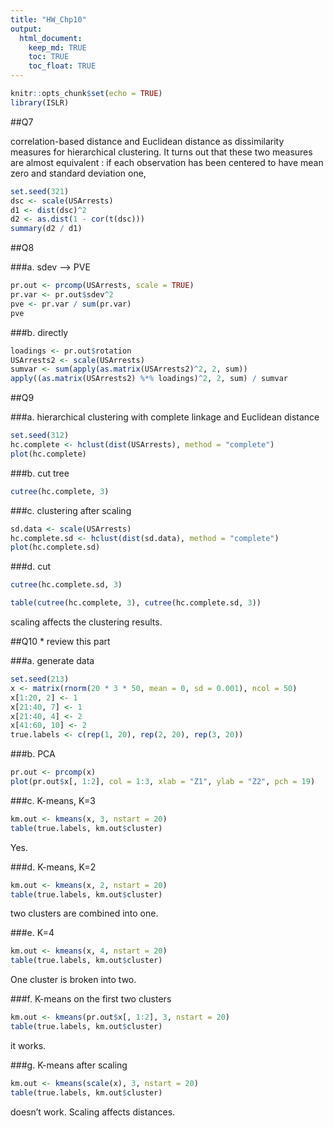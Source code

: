 ```yaml
---
title: "HW_Chp10"
output: 
  html_document:
    keep_md: TRUE
    toc: TRUE
    toc_float: TRUE
---
```


```r
knitr::opts_chunk$set(echo = TRUE)
library(ISLR)
```

##Q7

correlation-based distance and Euclidean distance as dissimilarity measures for hierarchical clustering. It turns out that these two measures are almost equivalent : if each observation has been centered to have mean zero and standard deviation one,

```r
set.seed(321)
dsc <- scale(USArrests)
d1 <- dist(dsc)^2
d2 <- as.dist(1 - cor(t(dsc)))
summary(d2 / d1)
```

##Q8

###a. sdev --> PVE

```r
pr.out <- prcomp(USArrests, scale = TRUE)
pr.var <- pr.out$sdev^2
pve <- pr.var / sum(pr.var)
pve
```

###b. directly

```r
loadings <- pr.out$rotation
USArrests2 <- scale(USArrests)
sumvar <- sum(apply(as.matrix(USArrests2)^2, 2, sum))
apply((as.matrix(USArrests2) %*% loadings)^2, 2, sum) / sumvar
```

##Q9

###a. hierarchical clustering with complete linkage and Euclidean distance

```r
set.seed(312)
hc.complete <- hclust(dist(USArrests), method = "complete")
plot(hc.complete)
```

###b. cut tree

```r
cutree(hc.complete, 3)
```

###c. clustering after scaling

```r
sd.data <- scale(USArrests)
hc.complete.sd <- hclust(dist(sd.data), method = "complete")
plot(hc.complete.sd)
```

###d. cut

```r
cutree(hc.complete.sd, 3)
```

```r
table(cutree(hc.complete, 3), cutree(hc.complete.sd, 3))
```

scaling affects the clustering results.

##Q10 * review this part

###a. generate data

```r
set.seed(213)
x <- matrix(rnorm(20 * 3 * 50, mean = 0, sd = 0.001), ncol = 50)
x[1:20, 2] <- 1
x[21:40, 7] <- 1
x[21:40, 4] <- 2
x[41:60, 10] <- 2
true.labels <- c(rep(1, 20), rep(2, 20), rep(3, 20))
```

###b. PCA

```r
pr.out <- prcomp(x)
plot(pr.out$x[, 1:2], col = 1:3, xlab = "Z1", ylab = "Z2", pch = 19)
```

###c. K-means, K=3

```r
km.out <- kmeans(x, 3, nstart = 20)
table(true.labels, km.out$cluster)
```

Yes.

###d. K-means, K=2

```r
km.out <- kmeans(x, 2, nstart = 20)
table(true.labels, km.out$cluster)
```

two clusters are combined into one.

###e. K=4

```r
km.out <- kmeans(x, 4, nstart = 20)
table(true.labels, km.out$cluster)
```

One cluster is broken into two.

###f. K-means on the first two clusters

```r
km.out <- kmeans(pr.out$x[, 1:2], 3, nstart = 20)
table(true.labels, km.out$cluster)
```

it works.

###g. K-means after scaling

```r
km.out <- kmeans(scale(x), 3, nstart = 20)
table(true.labels, km.out$cluster)
```

doesn't work. Scaling affects distances.
